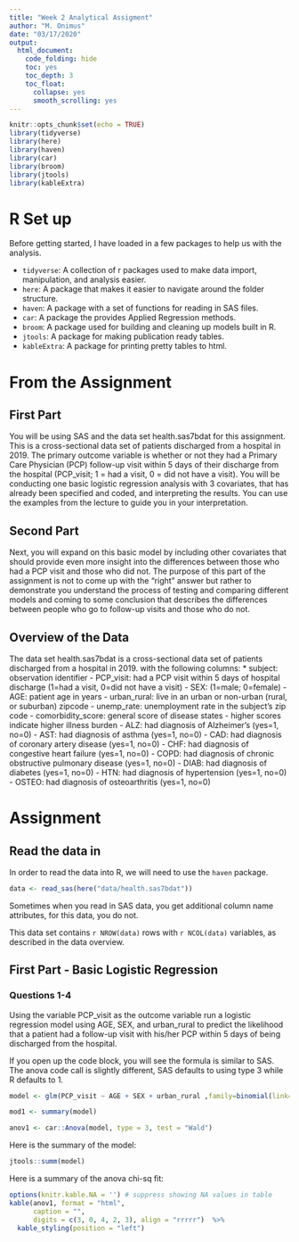 ```yaml
---
title: "Week 2 Analytical Assigment"
author: "M. Onimus"
date: "03/17/2020"
output:
  html_document:
    code_folding: hide
    toc: yes
    toc_depth: 3
    toc_float:
      collapse: yes
      smooth_scrolling: yes
---
```


```r
knitr::opts_chunk$set(echo = TRUE)
library(tidyverse)
library(here)
library(haven)
library(car)
library(broom)
library(jtools)
library(kableExtra)
```

# R Set up

Before getting started, I have loaded in a few packages to help us with the analysis.

-   `tidyverse`: A collection of r packages used to make data import, manipulation, and analysis easier.
-   `here`: A package that makes it easier to navigate around the folder structure.
-   `haven`: A package with a set of functions for reading in SAS files.
-   `car`: A package the provides Applied Regression methods.
-   `broom`: A package used for building and cleaning up models built in R.
-   `jtools`: A package for making publication ready tables.
-   `kableExtra`: A package for printing pretty tables to html.

# From the Assignment

## First Part

You will be using SAS and the data set health.sas7bdat for this assignment. This is a cross-sectional data set of patients discharged from a hospital in 2019. The primary outcome variable is whether or not they had a Primary Care Physician (PCP) follow-up visit within 5 days of their discharge from the hospital (PCP\_visit; 1 = had a visit, 0 = did not have a visit). You will be conducting one basic logistic regression analysis with 3 covariates, that has already been specified and coded, and interpreting the results. You can use the examples from the lecture to guide you in your interpretation.

## Second Part

Next, you will expand on this basic model by including other covariates that should provide even more insight into the differences between those who had a PCP visit and those who did not. The purpose of this part of the assignment is not to come up with the "right" answer but rather to demonstrate you understand the process of testing and comparing different models and coming to some conclusion that describes the differences between people who go to follow-up visits and those who do not.

## Overview of the Data

The data set health.sas7bdat is a cross-sectional data set of patients discharged from a hospital in 2019. with the following columns: \* subject: observation identifier - PCP\_visit: had a PCP visit within 5 days of hospital discharge (1=had a visit, 0=did not have a visit) - SEX: (1=male; 0=female) - AGE: patient age in years - urban\_rural: live in an urban or non-urban (rural, or suburban) zipcode - unemp\_rate: unemployment rate in the subject's zip code - comorbidity\_score: general score of disease states - higher scores indicate higher illness burden - ALZ: had diagnosis of Alzheimer's (yes=1, no=0) - AST: had diagnosis of asthma (yes=1, no=0) - CAD: had diagnosis of coronary artery disease (yes=1, no=0) - CHF: had diagnosis of congestive heart failure (yes=1, no=0) - COPD: had diagnosis of chronic obstructive pulmonary disease (yes=1, no=0) - DIAB: had diagnosis of diabetes (yes=1, no=0) - HTN: had diagnosis of hypertension (yes=1, no=0) - OSTEO: had diagnosis of osteoarthritis (yes=1, no=0)

# Assignment

## Read the data in

In order to read the data into R, we will need to use the `haven` package.

```r

data <- read_sas(here("data/health.sas7bdat"))


```

Sometimes when you read in SAS data, you get additional column name attributes, for this data, you do not.

This data set contains `r NROW(data)` rows with `r NCOL(data)` variables, as described in the data overview.

## First Part - Basic Logistic Regression

### Questions 1-4

Using the variable PCP\_visit as the outcome variable run a logistic regression model using AGE, SEX, and urban\_rural to predict the likelihood that a patient had a follow-up visit with his/her PCP within 5 days of being discharged from the hospital.

If you open up the code block, you will see the formula is similar to SAS.  The anova code call is slightly different, SAS defaults to using type 3 while R defaults to 1.  

```r

model <- glm(PCP_visit ~ AGE + SEX + urban_rural ,family=binomial(link='logit'), data=data)

mod1 <- summary(model)

anov1 <- car::Anova(model, type = 3, test = "Wald")

```

Here is the summary of the model:

```r

jtools::summ(model)

```

Here is a summary of the anova chi-sq fit:

```r

options(knitr.kable.NA = '') # suppress showing NA values in table
kable(anov1, format = "html",  
      caption = "",
      digits = c(3, 0, 4, 2, 3), align = "rrrrr")  %>%
  kable_styling(position = "left")


```
